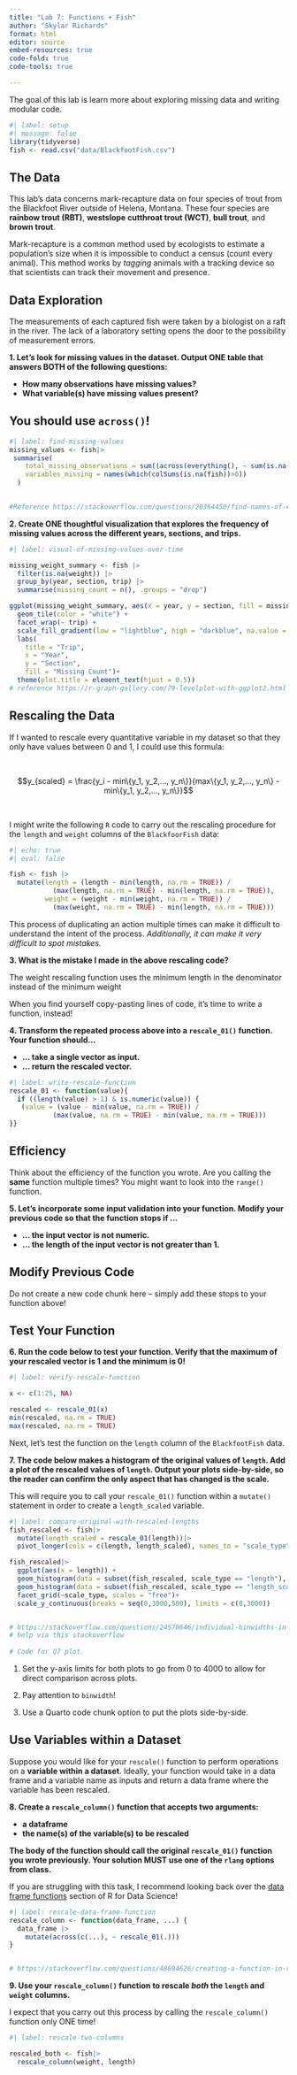 ```yaml
---
title: "Lab 7: Functions + Fish"
author: "Skylar Richards"
format: html
editor: source
embed-resources: true
code-fold: true
code-tools: true

---
```


The goal of this lab is learn more about exploring missing data and writing
modular code.

```r
#| label: setup
#| message: false
library(tidyverse)
fish <- read.csv("data/BlackfootFish.csv")

```

## The Data

This lab's data concerns mark-recapture data on four species of trout from the
Blackfoot River outside of Helena, Montana. These four species are
**rainbow trout (RBT)**, **westslope cutthroat trout (WCT)**, **bull trout**,
and **brown trout**.

Mark-recapture is a common method used by ecologists to estimate a population's
size when it is impossible to conduct a census (count every animal). This method
works by *tagging* animals with a tracking device so that scientists can track
their movement and presence.

## Data Exploration

The measurements of each captured fish were taken by a biologist on a raft in
the river. The lack of a laboratory setting opens the door to the possibility of
measurement errors.

**1. Let's look for missing values in the dataset. Output ONE table that answers BOTH of the following questions:**

+ **How many observations have missing values?**
+ **What variable(s) have missing values present?**

::: callout-tip
# You should use `across()`!
:::

```r
#| label: find-missing-values
missing_values <- fish|>
 summarise(
    total_missing_observations = sum((across(everything(), ~ sum(is.na(.))))),
    variables_missing = names(which(colSums(is.na(fish))>0))
  )
  

#Reference https://stackoverflow.com/questions/20364450/find-names-of-columns-which-contain-missing-values
```

**2. Create ONE thoughtful visualization that explores the frequency of missing values across the different years, sections, and trips.**

```r
#| label: visual-of-missing-values-over-time

missing_weight_summary <- fish |>
  filter(is.na(weight)) |>
  group_by(year, section, trip) |>
  summarise(missing_count = n(), .groups = "drop")

ggplot(missing_weight_summary, aes(x = year, y = section, fill = missing_count)) +
  geom_tile(color = "white") +
  facet_wrap(~ trip) +
  scale_fill_gradient(low = "lightblue", high = "darkblue", na.value = "grey90") +
  labs(
    title = "Trip",
    x = "Year",
    y = "Section",
    fill = "Missing Count")+
  theme(plot.title = element_text(hjust = 0.5))
# reference https://r-graph-gallery.com/79-levelplot-with-ggplot2.html

```

## Rescaling the Data

If I wanted to rescale every quantitative variable in my dataset so that they
only have values between 0 and 1, I could use this formula:

</br>

$$y_{scaled} = \frac{y_i - min\{y_1, y_2,..., y_n\}}{max\{y_1, y_2,..., y_n\} 
- min\{y_1, y_2,..., y_n\}}$$

</br>

I might write the following `R` code to carry out the rescaling procedure for the `length` and `weight` columns of the `BlackfoorFish` data:

```r
#| echo: true
#| eval: false

fish <- fish |> 
  mutate(length = (length - min(length, na.rm = TRUE)) / 
           (max(length, na.rm = TRUE) - min(length, na.rm = TRUE)), 
         weight = (weight - min(weight, na.rm = TRUE)) / 
           (max(weight, na.rm = TRUE) - min(length, na.rm = TRUE)))
```

This process of duplicating an action multiple times can make it difficult to
understand the intent of the process. *Additionally, it can make it very difficult to spot mistakes.*

**3. What is the mistake I made in the above rescaling code?**

The weight rescaling function uses the minimum length in the denominator instead of the minimum weight

When you find yourself copy-pasting lines of code, it's time to write a
function, instead!

**4. Transform the repeated process above into a `rescale_01()` function. Your function should...**

+ **... take a single vector as input.**
+ **... return the rescaled vector.**

```r
#| label: write-rescale-function
rescale_01 <- function(value){
  if ((length(value) > 1) & is.numeric(value)) {
   (value = (value - min(value, na.rm = TRUE)) / 
           (max(value, na.rm = TRUE) - min(value, na.rm = TRUE)))
}}
```

::: callout-tip
# Efficiency 

Think about the efficiency of the function you wrote. Are you calling the
**same** function multiple times? You might want to look into the `range()` 
function. 
:::

**5. Let's incorporate some input validation into your function. Modify your previous code so that the function stops if ...**

+ **... the input vector is not numeric.**
+ **... the length of the input vector is not greater than 1.**

::: callout-tip
# Modify Previous Code

Do not create a new code chunk here -- simply add these stops to your function
above!
:::

## Test Your Function

**6. Run the code below to test your function. Verify that the maximum of your rescaled vector is 1 and the minimum is 0!**

```r
#| label: verify-rescale-function

x <- c(1:25, NA)

rescaled <- rescale_01(x)
min(rescaled, na.rm = TRUE)
max(rescaled, na.rm = TRUE)
```

Next, let's test the function on the `length` column of the `BlackfootFish` data.

**7. The code below makes a histogram of the original values of `length`. Add a plot of the rescaled values of `length`. Output your plots side-by-side, so the reader can confirm the only aspect that has changed is the scale.**

::: callout-warning
This will require you to call your `rescale_01()` function within a `mutate()`
statement in order to create a `length_scaled` variable.
:::

```r
#| label: compare-original-with-rescaled-lengths
fish_rescaled <- fish|>
  mutate(length_scaled = rescale_01(length))|>
  pivot_longer(cols = c(length, length_scaled), names_to = "scale_type",  values_to = "length")

fish_rescaled|>
  ggplot(aes(x = length)) +
  geom_histogram(data = subset(fish_rescaled, scale_type == "length"), breaks = seq(0,1000, 25))+
  geom_histogram(data = subset(fish_rescaled, scale_type == "length_scaled"), breaks = seq(0, 1, 0.025))+
  facet_grid(~scale_type, scales = "free")+
  scale_y_continuous(breaks = seq(0,3000,500), limits = c(0,3000))


# https://stackoverflow.com/questions/24570646/individual-binwidths-in-faceted-histogram-on-ggplot2
# help via this stackoverflow
 
# Code for Q7 plot.

```

::: callout-tip
1. Set the y-axis limits for both plots to go from 0 to 4000 to allow for direct comparison across plots.

2. Pay attention to `binwidth`!

3. Use a Quarto code chunk option to put the plots side-by-side.
:::

## Use Variables within a Dataset

Suppose you would like for your `rescale()` function to perform operations on a **variable within a dataset**. Ideally, your function would take in a data
frame and a variable name as inputs and return a data frame where the variable
has been rescaled.

**8. Create a `rescale_column()` function that accepts two arguments:**

+ **a dataframe**
+ **the name(s) of the variable(s) to be rescaled**

**The body of the function should call the original `rescale_01()` function you wrote previously. Your solution MUST use one of the `rlang` options from class.**

::: callout-tip
If you are struggling with this task, I recommend looking back over the 
[data frame functions](https://r4ds.hadley.nz/functions.html#data-frame-functions)
section of R for Data Science!
:::

```r
#| label: rescale-data-frame-function
rescale_column <- function(data_frame, ...) {
  data_frame |>
    mutate(across(c(...), ~ rescale_01(.)))
}


# https://stackoverflow.com/questions/48694626/creating-a-function-in-r-with-variable-number-of-arguments
```

**9. Use your `rescale_column()` function to rescale *both* the `length` and `weight` columns.**

::: callout-warning
I expect that you carry out this process by calling the `rescale_column()` function only ONE time!
:::

```r
#| label: rescale-two-columns

rescaled_both <- fish|>
  rescale_column(weight, length)


```
